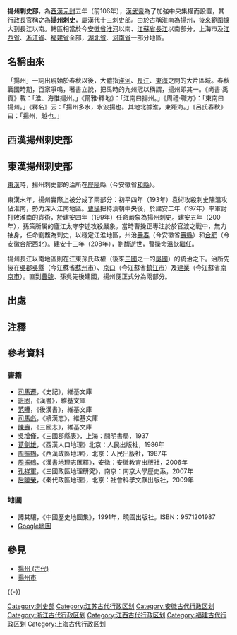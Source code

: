 {{Otheruses|subject=漢代揚州刺史部的行政區劃變遷史|other=歷史上的揚州|揚州 (古代)}}'''揚州刺史部'''，為[[西漢|西漢]][[元封_(西汉)|元封]]五年（前106年），[[漢武帝|漢武帝]]為了加強中央集權而設置，其行政長官稱之為'''揚州刺史'''，屬漢代十三刺史部。由於古稱淮南為揚州，後來範圍擴大到長江以南。轄區相當於今[[安徽省|安徽省]][[淮河|淮河]]以南、[[江蘇省|江蘇省]][[長江|長江]]以南部分，上海市及[[江西省|江西省]]、[[浙江省|浙江省]]、[[福建省|福建省]]全部，[[湖北省|湖北省]]、[[河南省|河南省]]一部分地區。

== 名稱由來 ==
「揚州」一詞出現始於春秋以後，大體指[[淮河|淮河]]、[[長江|長江]]、[[東海|東海]]之間的大片區域。春秋戰國時期，百家爭鳴，著書立說，把禹時的九州冠以稱謂，揚州即其一。{{noteTag|九州即冀州、兗州、青州、徐州、揚州、荊州、豫州、幽州、雍州。}}《尚書·禹貢》載：「淮、海惟揚州。」《爾雅·釋地》：「江南曰揚州。」《周禮·職方》：「東南曰揚州。」《釋名》云：「揚州多水，水波揚也。其地北據淮，東距海。」《呂氏春秋》曰：「揚州，越也。」

== 西漢揚州刺史部 ==

== 東漢揚州刺史部 ==
[[東漢|東漢]]時，揚州刺史部的治所在[[歷陽|歷陽]]縣（今安徽省[[和縣|和縣]]）。

東漢末年，揚州實際上被分成了兩部分：初平四年（193年）袁術攻殺刺史陳溫攻佔淮南，勢力深入江南地區。[[曹操|曹操]]把持漢朝中央後，於建安二年（197年）率軍討打敗淮南的袁術，於建安四年（199年）任命嚴象為揚州刺史。建安五年（200年），孫策所属的廬江太守李述攻殺嚴象。當時曹操正專注於於官渡之戰中，無力抽身，任命劉馥為刺史，以穩定江淮地區，州治[[壽春|壽春]]（今安徽省[[壽縣|壽縣]]）和[[合肥|合肥]]（今安徽合肥西北）。建安十三年（208年），劉馥逝世，曹操命溫恢繼任。

揚州長江以南地區則在江東孫氏政權（後來[[三國|三國]]之一的[[孫吳|吳國]]）的統治之下。治所先後在[[吳郡|吳郡]][[吳縣|吳縣]]（今江蘇省[[蘇州市|蘇州市]]）、[[京口|京口]]（今江蘇省[[鎮江市|鎮江市]]）及[[建業|建業]]（今江蘇省[[南京市|南京市]]）。直到[[曹魏|曹魏]]、孫吳先後建國，揚州便正式分為兩部分。

== 出處 ==
{{ReflistH|colwidth=30em}}
{{RefFoot}}
{{ReflistF}}

== 注釋 ==
{{refbegin}}
{{noteFoot}}
{{refend}}

== 參考資料 ==
=== 書籍 ===
*[[司馬遷|司馬遷]]，《史記》，維基文庫
*[[班固|班固]]，《漢書》，維基文庫
*[[范曄|范曄]]，《後漢書》，維基文庫
*[[司馬彪|司馬彪]]，《續漢志》，維基文庫
*[[陳壽|陳壽]]，《三國志》，維基文庫
*[[吳增僅|吳增僅]]，《三國郡縣表》，上海：開明書局，1937
*[[葛劍雄|葛劍雄]]，《西漢人口地理》北京：人民出版社，1986年
*[[周振鶴|周振鶴]]，《西漢政區地理》，北京：人民出版社，1987年
*[[周振鶴|周振鶴]]，《漢書地理志匯釋》，安徽：安徽教育出版社，2006年
*[[孔祥軍|孔祥軍]]，《三國政區地理研究》，南京：南京大學歷史系，2007年
*[[后曉榮|后曉榮]]，《秦代政區地理》，北京：社會科學文獻出版社，2009年

=== 地圖 ===
*譚其驤，《中國歷史地圖集》，1991年，曉園出版社。ISBN：9571201987
*[http://maps.google.ca/maps?hl=zh-TW&tab=ll Google地圖]

== 參見 ==
*[[揚州_(古代)|揚州 (古代)]]
*[[揚州市|揚州市]]

{{-}}
{{西汉行政区划|nocat}}
{{東漢行政區劃|nocat}}
[[Category:刺史部|Category:刺史部]]
[[Category:江苏古代行政区划|Category:江苏古代行政区划]]
[[Category:安徽古代行政区划|Category:安徽古代行政区划]]
[[Category:浙江古代行政区划|Category:浙江古代行政区划]]
[[Category:江西古代行政区划|Category:江西古代行政区划]]
[[Category:福建古代行政区划|Category:福建古代行政区划]]
[[Category:上海古代行政区划|Category:上海古代行政区划]]